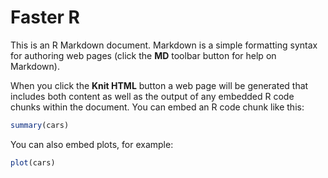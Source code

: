 Faster R
========================================================

This is an R Markdown document. Markdown is a simple formatting syntax for authoring web pages (click the **MD** toolbar button for help on Markdown).

When you click the **Knit HTML** button a web page will be generated that includes both content as well as the output of any embedded R code chunks within the document. You can embed an R code chunk like this:

```r
summary(cars)
```

You can also embed plots, for example:

```r
plot(cars)
```

